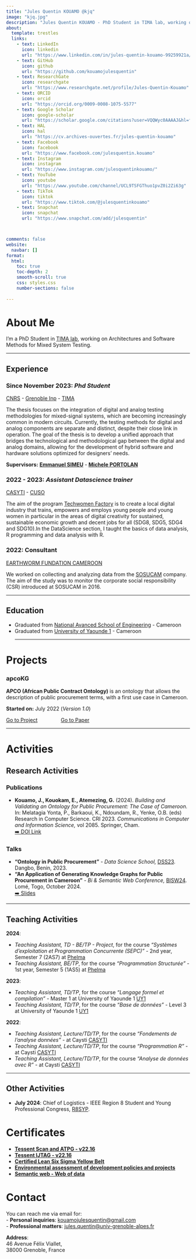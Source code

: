 ```yaml
---
title: "Jules Quentin KOUAMO @kjq"
image: "kjq.jpg"
description: "Jules Quentin KOUAMO - PhD Student in TIMA lab, working on Architectures and Software Methods for Mixed System Testing."
about:
  template: trestles
  links:
    - text: LinkedIn
      icon: linkedin
      url: "https://www.linkedin.com/in/jules-quentin-kouamo-99259921a/"
    - text: GitHub
      icon: github
      url: "https://github.com/kouamojulesquentin"
    - text: ResearchGate
      icon: researchgate
      url: "https://www.researchgate.net/profile/Jules-Quentin-Kouamo"
    - text: ORCID
      icon: orcid
      url: "https://orcid.org/0009-0008-1075-5577"
    - text: Google Scholar
      icon: google-scholar
      url: "https://scholar.google.com/citations?user=VQQWyc0AAAAJ&hl=fr"
    - text: HAL
      icon: hal
      url: "https://cv.archives-ouvertes.fr/jules-quentin-kouamo"
    - text: Facebook
      icon: facebook
      url: "https://www.facebook.com/julesquentin.kouamo"
    - text: Instagram
      icon: instagram
      url: "https://www.instagram.com/julesquentinkouamo/"
    - text: YouTube
      icon: youtube
      url: "https://www.youtube.com/channel/UCL9TSFGThuo1pvZ0i2Zi63g"
    - text: TikTok
      icon: tiktok
      url: "https://www.tiktok.com/@julesquentinkouamo"
    - text: Snapchat
      icon: snapchat
      url: "https://www.snapchat.com/add/julesquentin"



comments: false
website:
  navbar: []
format:
  html:
    toc: true
    toc-depth: 2
    smooth-scroll: true
    css: styles.css
    number-sections: false
    
---
```



::: {.column-page}
# About Me  {#about_me}

I'm a PhD Student in [TIMA lab](https://tima.univ-grenoble-alpes.fr/research/amfors/phd-students/jules-quentin-kouamo), working on Architectures and Software Methods for Mixed System Testing.
<hr/>

## Experience

### Since November 2023: *Phd Student* 
[CNRS](https://www.cnrs.fr/en) - [Grenoble Inp](https://www.grenoble-inp.fr/) - [TIMA](https://tima.univ-grenoble-alpes.fr/)
<p>The thesis focuses on the integration of digital and analog testing methodologies for mixed-signal systems, which are becoming increasingly common in modern circuits. Currently, the testing methods for digital and analog components are separate and distinct, despite their close link in operation. The goal of the thesis is to develop a unified approach that bridges the technological and methodological gap between the digital and analog domains, allowing for the development of hybrid software and hardware solutions optimized for designers’ needs.</p>
**Supervisors:** [**Emmanuel SIMEU**](https://tima.univ-grenoble-alpes.fr/research/rms/members/emmanuel-simeu) - [**Michele PORTOLAN**](https://tima.univ-grenoble-alpes.fr/research/amfors/members/michele-portolan)

### 2022 - 2023: *Assistant Datascience trainer* 
[CASYTI](https://www.caysti.com/) - [CUSO](https://cusointernational.org/fr/)
<p>The aim of the program [Techwomen Factory](https://techwomenfactory.caysti.com/) is to create a local digital industry that trains, empowers and employs young people and young women in particular in the areas of digital creativity for sustained, sustainable economic growth and decent jobs for all (SDG8, SDG5, SDG4 and SDG10).In the DataScience section, I taught the basics of data analysis, R programming and data analysis with R.</p>

### 2022: Consultant 
[EARTHWORM FUNDATION CAMEROON](https://www.earthworm.org/fr/pages/locations)
<p>We worked on collecting and analyzing data from the [SOSUCAM](https://www.linkedin.com/company/sosucam/?originalSubdomain=fr) company. The aim of the study was to monitor the corporate social responsibility (CSR) introduced at SOSUCAM in 2016.</p>
<hr/>

## Education 
- Graduated from [National Avanced School of Engineering](https://www.polytechnique.cm/) - Cameroon
- Graduated from [University of Yaounde 1](https://facsciences.uy1.cm/) - Cameroon
<hr/>

# Projects {#projects}

### apcoKG
**APCO (African Public Contract Ontology)** is an ontology that allows the description of public procurement terms, with a first use case in Cameroon.

**Started on:** July 2022 (*Version 1.0*)

  <a href="https://github.com/AI4Africa/apcoKG" style="margin-right: 60px;">Go to Project</a>
  <a href="https://doi.org/10.1007/978-3-031-63110-8_9">Go to Paper</a>
<hr/>

# Activities {#activities}

## Research Activities

### Publications
- **Kouamo, J., Kouokam, E., Atemezing, G.** (2024). *Building and Validating an Ontology for Public Procurement: The Case of Cameroon.* In: Melatagia Yonta, P., Barkaoui, K., Ndoundam, R., Yenke, O.B. (eds) Research in Computer Science. CRI 2023. *Communications in Computer and Information Science,* vol 2085. Springer, Cham.  
  [➡️ DOI Link](https://doi.org/10.1007/978-3-031-63110-8_9)

### Talks
- **"Ontology in Public Procurement"** - *Data Science School,* [DSS23](https://ai4africa.github.io/DSS23/index.html). Dangbo, Benin, 2023.  
- **"An Application of Generating Knowledge Graphs for Public Procurement in Cameroon"** - *Bi & Semantic Web Conference,* [BISW24](https://www.bisemweb.fr/home). Lomé, Togo, October 2024.  
  [➡️ Slides](https://linkedvocabs.org/bisw24/slides/introEGovSemweb24.pdf)

---

## Teaching Activities
**2024**:

- *Teaching Assistant, TD - BE/TP - Project*, for the course *"Systèmes d'exploitation et Programmation Concurrente (SEPC)"* - 2nd year, Semester 7 (2AS7) at [Phelma](https://phelma.grenoble-inp.fr/fr)  
- *Teaching Assistant, BE/TP*, for the course *"Programmation Structurée"* - 1st year, Semester 5 (1AS5) at [Phelma](https://phelma.grenoble-inp.fr/fr)
 
**2023**:

- *Teaching Assistant, TD/TP*, for the course *"Langage formel et compilation"* - Master 1 at  University of Yaounde 1 [UY1](https://facsciences.uy1.cm/)
- *Teaching Assistant, TD/TP*, for the course *"Base de données"* - Level 3 at  University of Yaounde 1 [UY1](https://facsciences.uy1.cm/)

**2022**:

- *Teaching Assistant, Lecture/TD/TP*, for the course *"Fondements de l'analyse données"* -  at  Caysti [CASYTI](https://www.caysti.com/)
- *Teaching Assistant, Lecture/TD/TP*, for the course *"Programmation R"* -  at  Caysti [CASYTI](https://www.caysti.com/)
- *Teaching Assistant, Lecture/TD/TP*, for the course *"Analyse de données avec R"* -  at  Caysti [CASYTI](https://www.caysti.com/)

---

## Other Activities
- **July 2024**: Chief of Logistics - IEEE Region 8 Student and Young Professional Congress, [R8SYP](https://grenoble-2024.ieeer8syp.org/about).

# Certificates {#certificates}
- [**Tessent Scan and ATPG - v22.16**](https://www.credly.com/badges/5be0df63-da11-42ae-ba94-9577d07c88d1/)
- [**Tessent IJTAG - v22.16**](https://www.credly.com/badges/572599cd-30e1-47b5-8d56-8180d7137f19/)
- [**Certified Lean Six Sigma Yellow Belt**](LEAN_SIX_SIGMA.pdf)
- [**Environmental assessment of development policies and projects**](https://www.objectif2030.org/mooc/cert/rSZLSK/)
- [**Semantic web - Web of data**](attestation_web_de_donnee.pdf)

# Contact {#contact}

You can reach me via email for:  
- **Personal inquiries**: [kouamojulesquentin@gmail.com](mailto:kouamojulesquentin@gmail.com)  
- **Professional matters**: [jules.quentin@univ-grenoble-alpes.fr](mailto:jules.quentin@univ-grenoble-alpes.fr)  

**Address**:  
46 Avenue Félix Viallet,  
38000 Grenoble, France



:::
